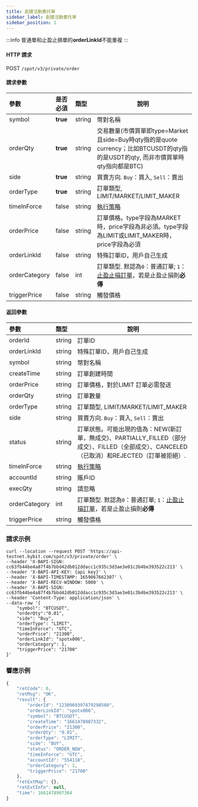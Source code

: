 ```yaml
---
title: 創建活動委托單
sidebar_label: 創建活動委托單
sidebar_position: 1
---
```


:::info
普通單和止盈止損單的**orderLinkId**不能重複
:::
#### HTTP 請求
POST <code>/spot/v3/private/order</code>

#### 請求參數
| 參數 | 是否必須 | 類型 | 說明|
|:----- |:-------|:-----|------ |
| symbol               | <b>true</b>         | string          | 幣對名稱 |
| orderQty             | <b>true</b>         | string          | 交易數量(市價買單即type=Market且side=Buy時qty指的是quote currency；比如BTCUSDT的qty指的是USDT的qty, 而非市價買單時qty指向都是BTC) |
| side                 | <b>true</b>         | string          | 買賣方向. <code>Buy</code>：買入, <code>Sell</code>：賣出 |
| orderType            | <b>true</b>         | string          | 訂單類型, LIMIT/MARKET/LIMIT_MAKER |
| timeInForce          | false               | string          | <a href="https://www.bybit.com/zh-TW/help-center/bybitHC_Article?language=zh_TW&id=000001044">執行策略</a> |
| orderPrice           | false               | string          | 訂單價格。type字段為MARKET時，price字段為非必須。type字段為LIMIT或LIMIT_MAKER時，price字段為必須 |
| orderLinkId          | false               | string          | 特殊訂單ID，用戶自己生成 |
| orderCategory        | false               | int             | 訂單類型. 默認為<code>0</code>：普通訂單; <code>1</code>：<a href="https://www.bybit.com/zh-TW/help-center/bybitHC_Article?language=zh_TW&id=000001736">止盈止損訂單</a>，若是止盈止損則<b>必傳</b> |
| triggerPrice         | false               | string          | 觸發價格 |

#### 返回參數
| 參數 | 類型 | 說明|
|:----- |:-----|----- |
| orderId              | string          | 訂單ID |
| orderLinkId          | string          | 特殊訂單ID，用戶自己生成 |
| symbol               | string          | 幣對名稱 |
| createTime           | string          | 訂單創建時間 |
| orderPrice           | string          | 訂單價格，對於LIMIT 訂單必需發送 |
| orderQty             | string          | 訂單數量 |
| orderType            | string          | 訂單類型, LIMIT/MARKET/LIMIT_MAKER |
| side                 | string          | 買賣方向. <code>Buy</code>：買入, <code>Sell</code>：賣出 |
| status               | string          | 訂單狀態。可能出現的值為：NEW(新訂單，無成交)、PARTIALLY_FILLED（部分成交）、FILLED（全部成交）、CANCELED（已取消）和REJECTED（訂單被拒絕）. |
| timeInForce          | string          | <a href="https://www.bybit.com/zh-TW/help-center/bybitHC_Article?language=zh_TW&id=000001044">執行策略</a> |
| accountId            | string          | 賬戶ID |
| execQty              | string          | 請忽略 |
| orderCategory        | int             | 訂單類型. 默認為<code>0</code>：普通訂單; <code>1</code>：<a href="https://www.bybit.com/zh-TW/help-center/bybitHC_Article?language=zh_TW&id=000001736">止盈止損訂單</a>，若是止盈止損則<b>必傳</b> |
| triggerPrice         | string          | 觸發價格 |

### 請求示例

<Tabs>
<TabItem value="console" label="Console">

```http
curl --location --request POST 'https://api-testnet.bybit.com/spot/v3/private/order' \
--header 'X-BAPI-SIGN: cc63fb44be4a87f4b7bbd42db012ddacc1c935c3d3ae3e01c3b4be393522c213' \
--header 'X-BAPI-API-KEY: {api key}' \
--header 'X-BAPI-TIMESTAMP: 1659067662307' \
--header 'X-BAPI-RECV-WINDOW: 5000' \
--header 'X-BAPI-SIGN: cc63fb44be4a87f4b7bbd42db012ddacc1c935c3d3ae3e01c3b4be393522c213' \
--header 'Content-Type: application/json' \
--data-raw '{
    "symbol": "BTCUSDT",
    "orderQty":"0.01",
    "side": "Buy",
    "orderType": "LIMIT",
    "timeInForce": "GTC",
    "orderPrice": "21300",
    "orderLinkId": "spotx006",
    "orderCategory": 1,
    "triggerPrice": "21700"
}'
```

</TabItem>
</Tabs>

### 響應示例

```javascript
{
    "retCode": 0,
    "retMsg": "OK",
    "result": {
        "orderId": "1230969397479298560",
        "orderLinkId": "spotx006",
        "symbol": "BTCUSDT",
        "createTime": "1661478987332",
        "orderPrice": "21300",
        "orderQty": "0.01",
        "orderType": "LIMIT",
        "side": "BUY",
        "status": "ORDER_NEW",
        "timeInForce": "GTC",
        "accountId": "554118",
        "orderCategory": 1,
        "triggerPrice": "21700"
    },
    "retExtMap": {},
    "retExtInfo": null,
    "time": 1661478987364
}
```
